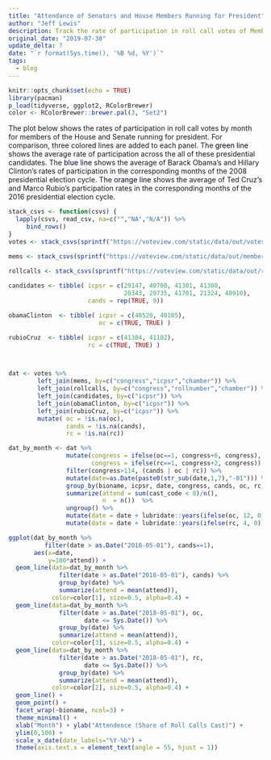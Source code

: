 ```yaml
---
title: "Attendance of Senators and House Members Running for President"
author: "Jeff Lewis"
description: Track the rate of participation in roll call votes of Members of Congress who are running for President in 2020
original_date: "2019-07-30"
update_delta: 7
date: "`r format(Sys.time(), '%B %d, %Y')`"
tags:
  - blog
---
```


```r
knitr::opts_chunk$set(echo = TRUE)
library(pacman)
p_load(tidyverse, ggplot2, RColorBrewer)
color <- RColorBrewer::brewer.pal(3, "Set2")
```

The plot below shows the rates of participation in roll call votes by month for members of the House and Senate running for president.  For comparison, three colored lines are added to each panel.  The 
<font color="`r color[1]`">green line</font> shows the average rate of participation across the all of these presidential candidates.  The <font color="`r color[3]`">blue line</font> shows the average of Barack Obama's and Hillary Clinton's rates of participation in the corresponding months of the 2008 presidential election cycle.  The <font color="`r color[2]`">orange line</font> shows the average of Ted Cruz's and Marco Rubio's participation rates in the corresponding months of the 2016 presidential election cycle.   


```r
stack_csvs <- function(csvs) {
  lapply(csvs, read_csv, na=c("","NA","N/A")) %>%
     bind_rows()
}
votes <- stack_csvs(sprintf("https://voteview.com/static/data/out/votes/HS%i_votes.csv", 109:116)) 

mems <- stack_csvs(sprintf("https://voteview.com/static/data/out/members/HS%i_members.csv", 109:116))
          
rollcalls <- stack_csvs(sprintf("https://voteview.com/static/data/out/rollcalls/HS%i_rollcalls.csv", 109:116))
```

```r
candidates <- tibble( icpsr = c(29147, 40700, 41301, 41308, 
                                20343, 20735, 41701, 21324, 40910),
                      cands = rep(TRUE, 9))

obamaClinton  <- tibble( icpsr = c(40520, 40105), 
                         oc = c(TRUE, TRUE) )

rubioCruz  <- tibble( icpsr = c(41304, 41102), 
                      rc = c(TRUE, TRUE) )



dat <- votes %>%
        left_join(mems, by=c("congress","icpsr","chamber")) %>% 
        left_join(rollcalls, by=c("congress","rollnumber","chamber")) %>%
        left_join(candidates, by=c("icpsr")) %>%
        left_join(obamaClinton, by=c("icpsr")) %>%
        left_join(rubioCruz, by=c("icpsr")) %>%
        mutate( oc = !is.na(oc), 
                cands = !is.na(cands),
                rc = !is.na(rc))
```

```r
dat_by_month <- dat %>% 
                mutate(congress = ifelse(oc==1, congress+6, congress),
                       congress = ifelse(rc==1, congress+2, congress)) %>%
                filter(congress>114, (cands | oc | rc)) %>%
                mutate(date=as.Date(paste0(str_sub(date,1,7),"-01"))) %>%
                group_by(bioname, icpsr, date, congress, cands, oc, rc) %>%
                summarize(attend = sum(cast_code < 8)/n(),
                          n  = n())  %>%
                ungroup() %>%
                mutate(date = date + lubridate::years(ifelse(oc, 12, 0)))  %>%
                mutate(date = date + lubridate::years(ifelse(rc, 4, 0))) 
```

```r

ggplot(dat_by_month %>% 
          filter(date > as.Date("2018-05-01"), cands==1), 
       aes(x=date, 
           y=100*attend)) +
  geom_line(data=dat_by_month %>% 
              filter(date > as.Date("2018-05-01"), cands) %>%
              group_by(date) %>%
              summarize(attend = mean(attend)),
            color=color[1], size=0.5, alpha=0.4) + 
  geom_line(data=dat_by_month %>% 
              filter(date > as.Date("2018-05-01"), oc,
                     date <= Sys.Date()) %>%
              group_by(date) %>%
              summarize(attend = mean(attend)),
            color=color[3], size=0.5, alpha=0.4) + 
  geom_line(data=dat_by_month %>% 
              filter(date > as.Date("2018-05-01"), rc,
                     date <= Sys.Date()) %>%
              group_by(date) %>%
              summarize(attend = mean(attend)),
            color=color[2], size=0.5, alpha=0.4) + 
  geom_line() + 
  geom_point() + 
  facet_wrap(~bioname, ncol=3) + 
  theme_minimal() +
  xlab("Month") + ylab("Attendence (Share of Roll Calls Cast)") +
  ylim(0,100) +
  scale_x_date(date_labels="%Y-%b") +
  theme(axis.text.x = element_text(angle = 55, hjust = 1)) 
```
